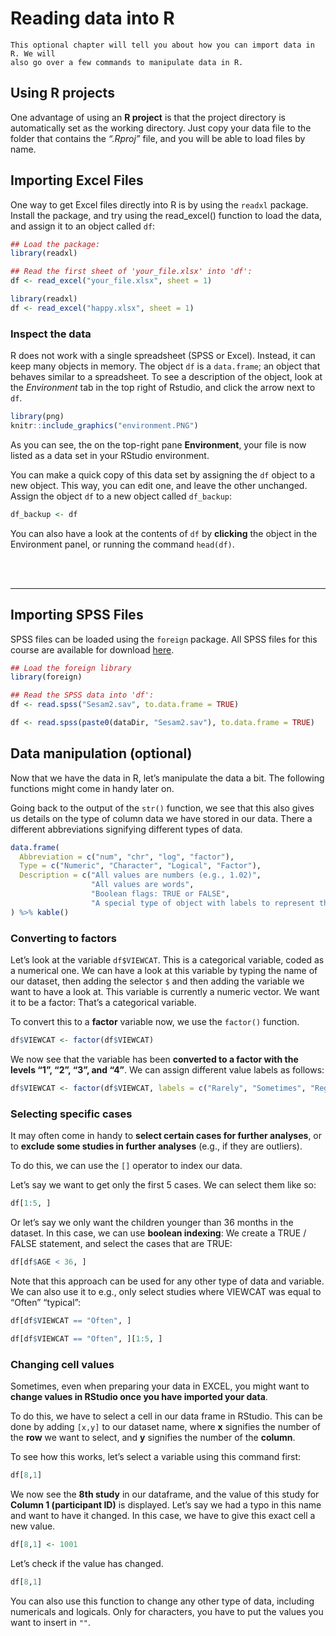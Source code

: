 # Reading data into R {-}

```{block, type = 'rmdinfo'}
This optional chapter will tell you about how you can import data in R. We will 
also go over a few commands to manipulate data in R.
```

## Using R projects

One advantage of using an **R project** is that the project directory is automatically set as the working directory. Just copy your data file to the folder that contains the *".Rproj"* file, and you will be able to load files by name.

## Importing Excel Files

One way to get Excel files directly into R is by using the `readxl` package. Install the package, and try using the read_excel() function to load the data, and assign it to an object called `df`:

```{r, eval = FALSE}
## Load the package:
library(readxl)

## Read the first sheet of 'your_file.xlsx' into 'df':
df <- read_excel("your_file.xlsx", sheet = 1)
```

```{r, echo = FALSE, results = "hide", message = FALSE, eval = FALSE}
library(readxl)
df <- read_excel("happy.xlsx", sheet = 1)
```

### Inspect the data

R does not work with a single spreadsheet (SPSS or Excel). Instead, it can keep many objects in memory. The object `df` is a `data.frame`; an object that behaves similar to a spreadsheet. To see a description of the object, look at the *Environment* tab in the top right of Rstudio, and click the arrow next to `df`.

```{r, echo=FALSE}
library(png)
knitr::include_graphics("environment.PNG")
```

As you can see, the on the top-right pane **Environment**, your file is now listed as a data set in your RStudio environment.

You can make a quick copy of this data set by assigning the `df` object to a new object. This way, you can edit one, and leave the other unchanged. Assign the object `df` to a new object called `df_backup`:

```{r}
df_backup <- df
```

You can also have a look at the contents of `df` by **clicking** the object in the Environment panel, or running the command `head(df)`.

<br><br>

---

## Importing SPSS Files

SPSS files can be loaded using the `foreign` package. All SPSS files for this course are available for download [here](https://github.com/cjvanlissa/TCSM_student).

<!--[here](https://github.com/cjvanlissa/Doing-Meta-Analysis-in-R/blob/master/Problem2.sav?raw=true).-->

```{r, eval = FALSE}
## Load the foreign library
library(foreign)

## Read the SPSS data into 'df':
df <- read.spss("Sesam2.sav", to.data.frame = TRUE)
```

```{r, echo = FALSE}
df <- read.spss(paste0(dataDir, "Sesam2.sav"), to.data.frame = TRUE)
```

## Data manipulation (optional)

Now that we have the data in R, let's manipulate the data a bit. The following 
functions might come in handy later on.

Going back to the output of the `str()` function, we see that this also gives us details on the type of column data we have stored in our data. There a different abbreviations signifying different types of data.

```{r, echo = FALSE}
data.frame(
  Abbreviation = c("num", "chr", "log", "factor"),
  Type = c("Numeric", "Character", "Logical", "Factor"),
  Description = c("All values are numbers (e.g., 1.02)",
                  "All values are words",
                  "Boolean flags: TRUE or FALSE",
                  "A special type of object with labels to represent the levels of a categorical variable")
) %>% kable()
```

### Converting to factors {#convertfactors}

Let's look at the variable `df$VIEWCAT`. This is a categorical variable, coded as a numerical one. We can have a look at this variable by typing the name of our dataset, then adding the selector `$` and then adding the variable we want to have a look at.
This variable is currently a numeric vector. We want it to be a factor: That's a categorical variable.

To convert this to a **factor** variable now, we use the `factor()` function.

```{r, results = "hide"}
df$VIEWCAT <- factor(df$VIEWCAT)
```

We now see that the variable has been **converted to a factor with the levels "1", "2", "3", and "4"**. We can assign different value labels as follows:

```{r, results = "hide"}
df$VIEWCAT <- factor(df$VIEWCAT, labels = c("Rarely", "Sometimes", "Regularly", "Often"))
```

### Selecting specific cases {#select}

It may often come in handy to **select certain cases for further analyses**, or to **exclude some studies in further analyses** (e.g., if they are outliers).

To do this, we can use the `[]` operator to index our data.

Let's say we want to get only the first 5 cases. We can select them like so:

```{r}
df[1:5, ]
```

Or let's say we only want the children younger than 36 months in the dataset. In this case, we can use **boolean indexing**: We create a TRUE / FALSE statement, and select the cases that are TRUE:

```{r}
df[df$AGE < 36, ]
```

Note that this approach can be used for any other type of data and variable. We can also use it to e.g., only select studies where VIEWCAT was equal to "Often" "typical":

```{r, eval = FALSE}
df[df$VIEWCAT == "Often", ]
```
```{r, echo = FALSE}
df[df$VIEWCAT == "Often", ][1:5, ]
```

### Changing cell values

Sometimes, even when preparing your data in EXCEL, you might want to **change values in RStudio once you have imported your data**. 

To do this, we have to select a cell in our data frame in RStudio. This can be done by adding `[x,y]` to our dataset name, where **x** signifies the number of the **row** we want to select, and **y** signifies the number of the **column**.

To see how this works, let's select a variable using this command first:

```{r}
df[8,1]
```

We now see the **8th study** in our dataframe, and the value of this study for **Column 1 (participant ID)** is displayed. Let's say we had a typo in this name and want to have it changed. In this case, we have to give this exact cell a new value.

```{r}
df[8,1] <- 1001
```

Let's check if the value has changed.

```{r}
df[8,1]
```

You can also use this function to change any other type of data, including numericals and logicals. Only for characters, you have to put the values you want to insert in `""`.

